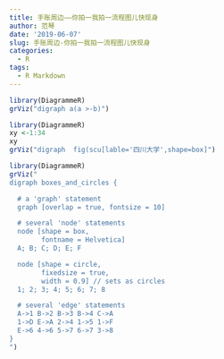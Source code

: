```yaml
---
title: 手账周边——你拍一我拍一流程图儿快现身
author: 范琴
date: '2019-06-07'
slug: 手账周边-你拍一我拍一流程图儿快现身
categories:
  - R
tags:
  - R Markdown
---
```

```r
library(DiagrammeR)
grViz("digraph a(a >-b)")
```
```r
library(DiagrammeR)
xy <-1:34
xy
grViz("digraph  fig(scu[lable='四川大学',shape=box]")
```
```r
library(DiagrammeR)
grViz("
digraph boxes_and_circles {

  # a 'graph' statement
  graph [overlap = true, fontsize = 10]

  # several 'node' statements
  node [shape = box,
        fontname = Helvetica]
  A; B; C; D; E; F

  node [shape = circle,
        fixedsize = true,
        width = 0.9] // sets as circles
  1; 2; 3; 4; 5; 6; 7; 8

  # several 'edge' statements
  A->1 B->2 B->3 B->4 C->A
  1->D E->A 2->4 1->5 1->F
  E->6 4->6 5->7 6->7 3->8
}
")
```
```r

```







